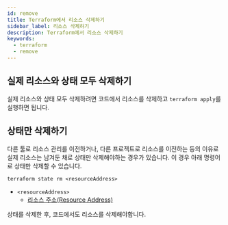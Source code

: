 ```yaml
---
id: remove
title: Terraform에서 리소스 삭제하기
sidebar_label: 리소스 삭제하기
description: Terraform에서 리소스 삭제하기
keywords:
  - terraform
  - remove
---
```


## 실제 리소스와 상태 모두 삭제하기

실제 리소스와 상태 모두 삭제하려면 코드에서 리소스를 삭제하고 `terraform apply`를 실행하면 됩니다.

## 상태만 삭제하기

다른 툴로 리소스 관리를 이전하거나, 다른 프로젝트로 리소스를 이전하는 등의 이유로 실제 리소스는 남겨둔 채로 상태만 삭제해야하는 경우가 있습니다. 이 경우 아래 명령어로 상태만 삭제할 수 있습니다.

```shell
terraform state rm <resourceAddress>
```

- `<resourceAddress>`
  - [리소스 주소(Resource Address)](/docs/mlops/mlops/iac/terragrunt/terraform/import#리소스-주소resource-address)

상태를 삭제한 후, 코드에서도 리소스를 삭제해야합니다.
